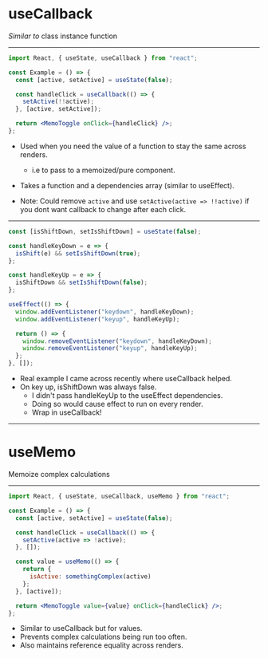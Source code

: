 
# useCallback

_Similar to_ class instance function

---

```jsx smaller
import React, { useState, useCallback } from "react";

const Example = () => {
  const [active, setActive] = useState(false);

  const handleClick = useCallback(() => {
    setActive(!!active);
  }, [active, setActive]);

  return <MemoToggle onClick={handleClick} />;
};
```

<Notes>

- Used when you need the value of a function to stay the same across renders.
  - i.e to pass to a memoized/pure component.
- Takes a function and a dependencies array (similar to useEffect).

- Note: Could remove `active` and use `setActive(active => !!active)` if you dont want callback to change after each click.

</Notes>

---

```jsx smaller
const [isShiftDown, setIsShiftDown] = useState(false);

const handleKeyDown = e => {
  isShift(e) && setIsShiftDown(true);
};

const handleKeyUp = e => {
  isShiftDown && setIsShiftDown(false);
};

useEffect(() => {
  window.addEventListener("keydown", handleKeyDown);
  window.addEventListener("keyup", handleKeyUp);

  return () => {
    window.removeEventListener("keydown", handleKeyDown);
    window.removeEventListener("keyup", handleKeyUp);
  };
}, []);
```

<Notes>

- Real example I came across recently where useCallback helped.
- On key up, isShiftDown was always false.
  - I didn't pass handleKeyUp to the useEffect dependencies.
  - Doing so would cause effect to run on every render.
  - Wrap in useCallback!

</Notes>

---

# useMemo

Memoize complex calculations

---

```jsx smaller
import React, { useState, useCallback, useMemo } from "react";

const Example = () => {
  const [active, setActive] = useState(false);

  const handleClick = useCallback(() => {
    setActive(active => !active);
  }, []);

  const value = useMemo(() => {
    return {
      isActive: somethingComplex(active)
    };
  }, [active]);

  return <MemoToggle value={value} onClick={handleClick} />;
};
```

<Notes>

- Similar to useCallback but for values.
- Prevents complex calculations being run too often.
- Also maintains reference equality across renders.

</Notes>
